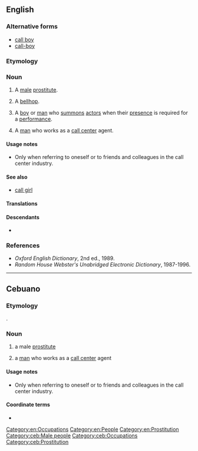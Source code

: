 ==English==

===Alternative forms===
* [[call boy]]
* [[call-boy]]

===Etymology===
{{compound|en|call|boy}}

===Noun===
{{en-noun}}

# {{lb|en|euphemistic}} A [[male]] [[prostitute]].
# {{lb|en|dated}} A [[bellhop]].
# {{lb|en|theater}} A [[boy]] or [[man]] who [[summon]]s [[actor]]s when their [[presence]] is required for a [[performance]].
# {{lb|en|Cebu|humorous}} A [[man]] who works as a [[call center]] agent. {{qualifier|see usage notes}}

====Usage notes====
* Only when referring to oneself or to friends and colleagues in the call center industry.

====See also====
* [[call girl]]

====Translations====
{{trans-top|a boy or man who summons actors}}
{{trans-mid}}
{{trans-bottom}}

====Descendants====
* {{desc|ceb|callboy|bor=1}}

===References===
* ''Oxford English Dictionary'', 2nd ed., 1989.
* ''Random House Webster's Unabridged Electronic Dictionary'', 1987-1996.

[[Category:en:Occupations]]
[[Category:en:People]]
[[Category:en:Prostitution]]

----

==Cebuano==

===Etymology===
{{ubor|ceb|en|callboy}}.

===Noun===
{{head|ceb|noun}}

# a male [[prostitute]]
# {{lb|ceb|humorous}} a [[man]] who works as a [[call center]] agent {{q|see usage notes}}

====Usage notes====
* Only when referring to oneself or to friends and colleagues in the call center industry.

====Coordinate terms====
* {{l|ceb|call girl}}

[[Category:ceb:Male people]]
[[Category:ceb:Occupations]]
[[Category:ceb:Prostitution]]